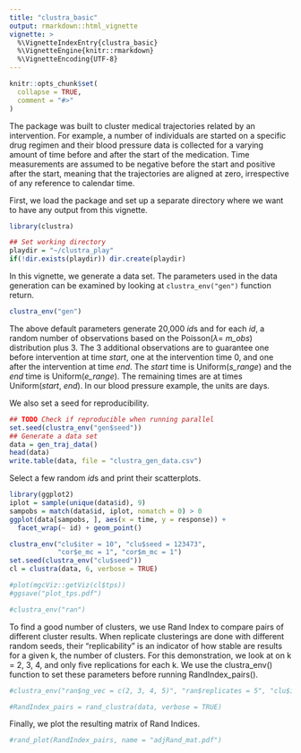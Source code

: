 ```yaml
---
title: "clustra_basic"
output: rmarkdown::html_vignette
vignette: >
  %\VignetteIndexEntry{clustra_basic}
  %\VignetteEngine{knitr::rmarkdown}
  %\VignetteEncoding{UTF-8}
---
```


```r
knitr::opts_chunk$set(
  collapse = TRUE,
  comment = "#>"
)
```
The \pkg{clustra} package was built to cluster medical trajectories related by an intervention. For example, a number of individuals are started on a specific drug regimen and their blood pressure data is collected for a varying amount of time before and after the start of the medication. Time measurements are assumed to be negative before the start and positive after the start, meaning that the trajectories are aligned at zero, irrespective of any reference to calendar time.

First, we load the package and set up a separate directory where we want to have any output from this vignette.
```r
library(clustra)

## Set working directory
playdir = "~/clustra_play"
if(!dir.exists(playdir)) dir.create(playdir)
```
In this vignette, we generate a data set. The parameters used in the data generation can be examined by looking at `clustra_env("gen")` function return.
```r
clustra_env("gen")
```
The above default parameters generate 20,000 *id*s and for each *id*, a random number of observations based on the Poisson($\lambda =$ *m_obs*) distribution plus 3. The 3 additional observations are to guarantee one before intervention at time *start*, one at the intervention time 0, and one after the intervention at time *end*. The *start* time is Uniform(*s_range*) and the *end* time is Uniform(*e_range*). The remaining times are at times Uniform(*start*, *end*). In our blood pressure example, the units are days.

We also set a seed for reproducibility.
```r
## TODO Check if reproducible when running parallel
set.seed(clustra_env("gen$seed"))
## Generate a data set
data = gen_traj_data()
head(data)
write.table(data, file = "clustra_gen_data.csv")
```
Select a few random *id*s and print their scatterplots.
```r
library(ggplot2)
iplot = sample(unique(data$id), 9)
sampobs = match(data$id, iplot, nomatch = 0) > 0
ggplot(data[sampobs, ], aes(x = time, y = response)) +
  facet_wrap(~ id) + geom_point()
```

```r
clustra_env("clu$iter = 10", "clu$seed = 123473",
            "cor$e_mc = 1", "cor$m_mc = 1")
set.seed(clustra_env("clu$seed"))
cl = clustra(data, 6, verbose = TRUE)
```

```r
#plot(mgcViz::getViz(cl$tps))
#ggsave("plot_tps.pdf")
```

```r
#clustra_env("ran")
```
To find a good number of clusters, we use Rand Index to compare pairs of different cluster results. When replicate clusterings are done with different random seeds, their "replicability" is an indicator of how stable are results for a given k, the number of clusters. For this demonstration, we look at on k = 2, 3, 4, and only five replications for each k. We use the clustra_env() function to set these parameters before running RandIndex_pairs().
```r
#clustra_env("ran$ng_vec = c(2, 3, 4, 5)", "ran$replicates = 5", "clu$iter = 4")
```

```r
#RandIndex_pairs = rand_clustra(data, verbose = TRUE)
```
Finally, we plot the resulting matrix of Rand Indices.
```r
#rand_plot(RandIndex_pairs, name = "adjRand_mat.pdf")
```